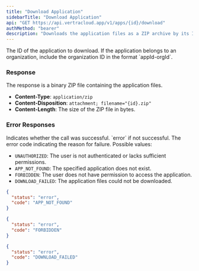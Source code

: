 ```yaml
---
title: "Download Application"
sidebarTitle: "Download Application"
api: "GET https://api.vertracloud.app/v1/apps/{id}/download"
authMethod: "bearer"
description: "Downloads the application files as a ZIP archive by its ID."
---
```


<ParamField path="id" type="string" required>
  The ID of the application to download. If the application belongs to an organization, include the organization ID in the format `appId-orgId`.
</ParamField>

### Response

The response is a binary ZIP file containing the application files.

- **Content-Type**: `application/zip`
- **Content-Disposition**: `attachment; filename="{id}.zip"`
- **Content-Length**: The size of the ZIP file in bytes.

### Error Responses

<ResponseField name="status" type="string">
  Indicates whether the call was successful. `error` if not successful.
</ResponseField>

<ResponseField name="code" type="string">
  The error code indicating the reason for failure. Possible values:

  - `UNAUTHORIZED`: The user is not authenticated or lacks sufficient permissions.
  - `APP_NOT_FOUND`: The specified application does not exist.
  - `FORBIDDEN`: The user does not have permission to access the application.
  - `DOWNLOAD_FAILED`: The application files could not be downloaded.
</ResponseField>

<ResponseExample>

```json Error Response (404)
{
  "status": "error",
  "code": "APP_NOT_FOUND"
}
```


```json Error Response (403)
{
  "status": "error",
  "code": "FORBIDDEN"
}
```


```json Error Response (400)
{
  "status": "error",
  "code": "DOWNLOAD_FAILED"
}
```

</ResponseExample>